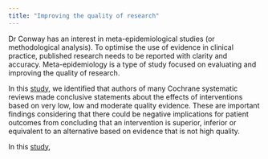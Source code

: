 ```yaml
---
title: "Improving the quality of research"
---
```


<link rel="stylesheet" href="css/academicons.min.css"/>

Dr Conway has an interest in meta-epidemiological studies (or methodological analysis). To optimise the use of evidence in clinical practice, published research needs to be reported with clarity and accuracy. Meta-epidemiology is a type of study focused on evaluating and improving the quality of research. 

In this [study](High_quality_of_evidence_is_uncommon_in_Cochrane.4.pdf), we identified that authors of many Cochrane systematic reviews made conclusive statements about the effects of interventions based on very low, low and moderate quality evidence. These are important findings considering that there could be negative implications for patient outcomes from concluding that an intervention is superior, inferior or equivalent to an alternative based on evidence that is not high quality.

In this [study](https://onlinelibrary.wiley.com/doi/full/10.1002/nur.21536), 